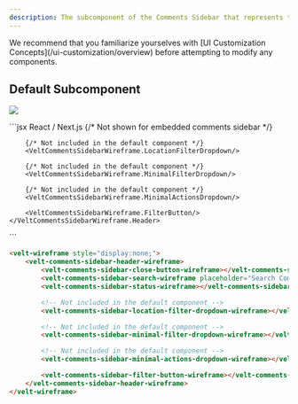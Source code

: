 ```yaml
---
description: The subcomponent of the Comments Sidebar that represents the Header of the Sidebar
---
```


<Note>
We recommend that you familiarize yourselves with [UI Customization Concepts](/ui-customization/overview) before attempting to modify any components.
</Note>


## Default Subcomponent


![](/images/customization/sidebar-header.png)


<RequestExample>
```jsx React / Next.js
<VeltWireframe>
    <VeltCommentsSidebarWireframe.Header>
        <VeltCommentsSidebarWireframe.CloseButton /> {/* Not shown for embedded comments sidebar */}
        <VeltCommentsSidebarWireframe.Search placeholder="Search Comments" />
        <VeltCommentsSidebarWireframe.Status/>

        {/* Not included in the default component */}
        <VeltCommentsSidebarWireframe.LocationFilterDropdown/>

        {/* Not included in the default component */}
        <VeltCommentsSidebarWireframe.MinimalFilterDropdown/>

        {/* Not included in the default component */}
        <VeltCommentsSidebarWireframe.MinimalActionsDropdown/>

        <VeltCommentsSidebarWireframe.FilterButton/>
    </VeltCommentsSidebarWireframe.Header>
</VeltWireframe>
```

```HTML 
<velt-wireframe style="display:none;">
    <velt-comments-sidebar-header-wireframe>
        <velt-comments-sidebar-close-button-wireframe></velt-comments-sidebar-close-button-wireframe> <!-- Not shown for embedded comments sidebar -->
        <velt-comments-sidebar-search-wireframe placeholder="Search Comments"></velt-comments-sidebar-search-wireframe>
        <velt-comments-sidebar-status-wireframe></velt-comments-sidebar-status-wireframe>

        <!-- Not included in the default component -->
        <velt-comments-sidebar-location-filter-dropdown-wireframe></velt-comments-sidebar-location-filter-dropdown-wireframe>

        <!-- Not included in the default component -->
        <velt-comments-sidebar-minimal-filter-dropdown-wireframe></velt-comments-sidebar-minimal-filter-dropdown-wireframe>

        <!-- Not included in the default component -->
        <velt-comments-sidebar-minimal-actions-dropdown-wireframe></velt-comments-sidebar-minimal-actions-dropdown-wireframe>

        <velt-comments-sidebar-filter-button-wireframe></velt-comments-sidebar-filter-button-wireframe>
    </velt-comments-sidebar-header-wireframe>
</velt-wireframe>
```

</RequestExample>

